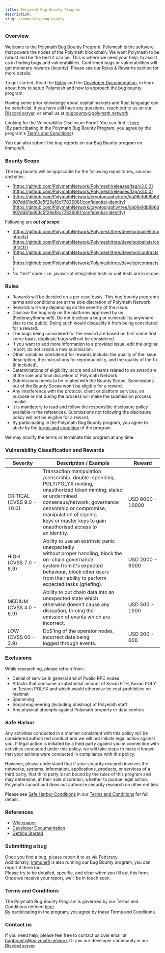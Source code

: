 ```yaml
---
title: Polymesh Bug Bounty Program
description:
slug: /community/bug-bounty
---
```



### Overview
Welcome to the Polymath Bug Bounty Program.
Polymesh is the software that powers the nodes of the Polymath blockchain. We want Polymesh to be robust and be the best it can be. This is where we need your help, to assist us in finding bugs and vulnerabilities. Confirmed bugs or vulnerabilities will get monetary rewards (bounty). Please see our Rules & Rewards section for more details.


To get started, Read the [Rules](/community/bug-bounty-rules) and the [Developer Documentation](/quickstart/), to learn about how to setup Polymesh and how to approach the bug bounty program.

Having some prior knowledge about capital markets and Rust language can be beneficial. If you have still have any questions, reach out to us on our [Discord server](https://discord.gg/ud2deWAnyt), or email us at [bugbounty@polymath.network](mailto:bugbounty@polymath.network).

<HighlightBox type="tip">

Looking for the Vulnerability Disclosure Form? You can find it [here](https://www.federacy.com/polymesh-bug-bounty-program).  
(By participating in the Polymath Bug Bounty Program, you agree by the program's [Terms and Conditions](/community/bug-bounty-rules))

</HighlightBox>

You can also submit the bug reports on our Bug Bounty program on Immunefi.  

### Bounty Scope
The bug bounty will be applicable for the following repositories, sources and sites:

* [https://github.com/PolymathNetwork/Polymesh/releases/tag/v3.0.0](https://github.com/PolymathNetwork/Polymesh/releases/tag/v3.0.0)
* [https://github.com/PolymathNetwork/cryptography/tree/da06e1db8b6d907dd81bd63c5f26e18c77836081/confidential-identity](https://github.com/PolymathNetwork/cryptography/tree/da06e1db8b6d907dd81bd63c5f26e18c77836081/confidential-identity)
 

Following are ***out of scope***:

* [https://github.com/PolymathNetwork/Polymesh/tree/develop/pallets/contracts](https://github.com/PolymathNetwork/Polymesh/tree/develop/pallets/contracts)
* [https://github.com/PolymathNetwork/Polymesh/tree/develop/contracts](https://github.com/PolymathNetwork/Polymesh/tree/develop/contracts)
* No “test” code - i.e. javascript integration tests or unit tests are in scope.

### Rules

* Rewards will be decided on a per case basis. This bug bounty program’s terms and conditions are at the sole discretion of Polymath Network.
* Rewards will vary depending on the severity of the issue.
* Disclose the bug only on the platforms approved by us (Federacy/Immunefi). Do not disclose a bug or vulnerability anywhere else to the public. Doing such would disqualify it from being considered for a reward.
* The bugs being considered for the reward are based on first come first serve basis, duplicate bugs will not be considered.
* If you want to add more information to a provided issue, edit the original report, do not create a new submission.
* Other variables considered for rewards include: the quality of the issue description, the instructions for reproducibility, and the quality of the fix (if included).
* Determinations of eligibility, score and all terms related to an award are at the sole and final discretion of Polymath Network.
* Submissions needs to be related with the Bounty Scope. Submissions out of the Bounty Scope won’t be eligible for a reward.
* Any interference with the protocol, client or platform services, on purpose or not during the process will make the submission process invalid.
* It is mandatory to read and follow the responsible disclosure policy available in the references. Submissions not following the disclosure policy will not be eligible for a reward.
* By participating in the Polymath Bug Bounty program, you agree to abide by the [terms and condition](/community/bug-bounty-rules) of the program.

We may modify the terms or terminate this program at any time.
 

### Vulnerability Classification and Rewards

| <b>Severity</b> | <b>Description / Example</b> | <b>Reward</b> |
|-|-|-|
| CRITICAL<br/>(CVSS 9.0 - 10.0) | Transaction manipulation /censorship, double-spending,<br/> POLY/POLYX minting, unauthorized token minting, staled <br/>or undermined consensus/network, governance <br/>censorship or compromise, manipulation of signing <br/>keys or master keys to gain unauthorised access to <br/>an identity. | USD 6000 - 10000 |
| HIGH<br/>(CVSS 7.0 - 8.9) | Ability to use an extrinsic panic unexpectedly <br/>without proper handling, block the on-chain governance <br/>system from it's expected behaviour, block other users<br/>from their ability to perform expected tasks (griefing). | USD 2000 - 6000 |
| MEDIUM<br/>(CVSS 4.0 - 6.9) | Ability to put chain data into an unexpected state which <br/>otherwise doesn't cause any disruption, forcing the <br/>emission of events which are incorrect. | USD 500 - 1500 |
| LOW<br/>(CVSS 00 - 3.9) | DoS'ing of the operator nodes, incorrect data being <br/>logged through events. | USD 200 - 600 |

### Exclusions
While researching, please refrain from:

* Denial of service in general and of Public RPC nodes
* Attacks that consume a substantial amount of Kovan ETH, Kovan POLY or Testnet POLYX and which would otherwise be cost-prohibitive on mainnet
* Spamming
* Social engineering (including phishing) of Polymath staff
* Any physical attempts against Polymath property or data centres

### Safe Harbor
Any activities conducted in a manner consistent with this policy will be considered authorized conduct and we will not initiate legal action against you. If legal action is initiated by a third party against you in connection with activities conducted under this policy, we will take steps to make it known that your actions were conducted in compliance with this policy.

However, please understand that if your security research involves the networks, systems, information, applications, products, or services of a third party, that third party is not bound by the rules of this program and may determine, at their sole discretion, whether to pursue legal action. Polymath cannot and does not authorize security research on other entities. 

Please see [Safe Harbor Conditions](/community/bug-bounty-rules#23-safe-harbor-provisions) in our [Terms and Conditions](/community/bug-bounty-rules/) for full details.

### References
* [Whitepaper](https://uploads-ssl.webflow.com/5d4f4a138ab9f5b34b0a69fd/5f21cafa8b364179f4dc40cb_Polymesh%20Whitepaper.pdf?hsCtaTracking=c1b5319a-28d0-4a2f-af97-5c4a00451566%7Cd2605ea2-256d-4886-a85c-2d7e68873305)
* [Developer Documentation](https://developers.polymesh.live/)
* [Getting Started](/quickstart/)


### Submitting a bug
Once you find a bug, please report it to us via [Federacy](https://www.federacy.com/polymesh-bug-bounty-program).  
Additionally, [Immunefi](https://immunefi.com/bounty/polymath/) is also running our Bug Bounty program, you can report it there too.   
Please try to be detailed, specific, and clear when you fill out this form. Once we receive your report, we’ll be in touch soon.

### Terms and Conditions
The Polymath Bug Bounty Program is governed by our Terms and Conditions defined [here](/community/bug-bounty-rules).  
By participating in the program, you agree by these Terms and Conditions.


### Contact us
If you need help, please feel free to contact us over email at [bugbounty@polymath.network](mailto:bugbounty@polymath.network)
Or join our developer community in our [Discord server](https://discord.gg/ud2deWAnyt)

